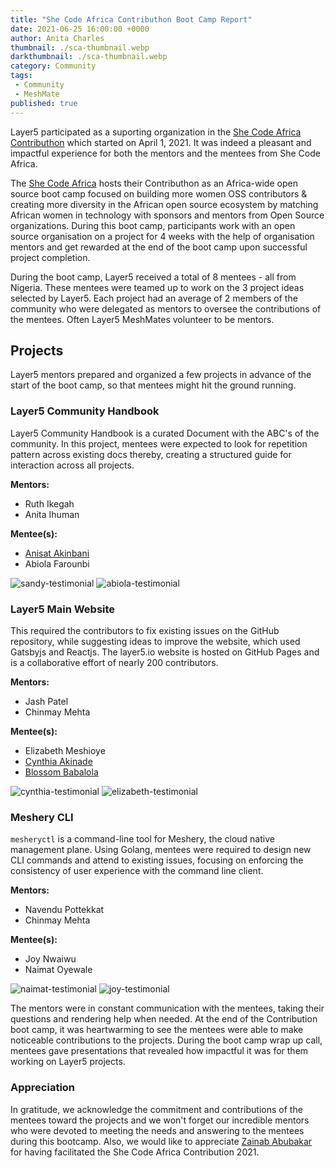 ---
title: "She Code Africa Contributhon Boot Camp Report"
date: 2021-06-25 16:00:00 +0000
author: Anita Charles
thumbnail: ./sca-thumbnail.webp
darkthumbnail: ./sca-thumbnail.webp
category: Community
tags:
 - Community
 - MeshMate
published: true
---






<BlogWrapper>
  <p>
  Layer5 participated as a suporting organization in the <a href="https://sites.google.com/shecodeafrica.org/contributhon" rel="nofollow">She Code Africa Contributhon</a> which started on April 1, 2021. It was indeed a pleasant and impactful experience for both the mentors and the mentees from She Code Africa.
  </p>
  <p>
  The <a href="https://www.shecodeafrica.org" rel="nofollow">She Code Africa</a> hosts their Contributhon as an Africa-wide open source boot camp focused on building more women OSS contributors & creating more diversity in the African open source ecosystem by matching African women in technology with sponsors and mentors from Open Source organizations. During this boot camp, participants work with an open source organisation on a project for 4 weeks with the help of organisation mentors and get rewarded at the end of the boot camp upon successful project completion.
  </p>

  During the boot camp, Layer5 received a total of 8 mentees - all from Nigeria. These mentees were teamed up to work on the 3 project ideas selected by Layer5. Each project had an average of 2 members of the community who were delegated as mentors to oversee the contributions of the mentees. Often <Link to="/community/meshmates">Layer5 MeshMates</Link> volunteer to be mentors.

  <h2>Projects</h2>
  <p>Layer5 mentors prepared and organized a few projects in advance of the start of the boot camp, so that mentees might hit the ground running.</p>

  <h3>Layer5 Community Handbook</h3>
  
  <p>
    Layer5 Community Handbook is a curated Document with the ABC's of the community. In this project, mentees were expected to look for repetition pattern across existing docs thereby, creating a structured guide for interaction across all projects.
  </p>
  <b>Mentors:</b>
  <ul>
    <li><Link to="/community/members/ruth-ikegah">Ruth Ikegah</Link></li>
    <li><Link  to="/community/members/anita-ihuman">Anita Ihuman</Link></li>
  </ul>
  <b>Mentee(s):</b>
  <ul>
    <li><a href="https://twitter.com/AnisatAkinbani">Anisat Akinbani</a></li>
    <li><Link to="/community/members/abiola-farounbi">Abiola Farounbi</Link></li>
  </ul>
  
  
<p style={{align: "center"}}>
  <img
    src={ Sandy }
    alt="sandy-testimonial"
  />
  <img
    src={ Abiola }
    alt="abiola-testimonial"
  />
  </p>
  
  <h3>Layer5 Main Website</h3>
  
  <p>
    This required the contributors to fix existing issues on the GitHub repository, while suggesting ideas to improve the website, which used Gatsbyjs and Reactjs. The layer5.io website is hosted on GitHub Pages and is a collaborative effort of nearly 200 contributors.
  </p>
  <b>Mentors:</b>
  <ul>
    <li><Link to="/community/members/jash-patel">Jash Patel</Link></li>
    <li><Link  to="/community/members/chinmay-mehta">Chinmay Mehta</Link></li>
  </ul>
  <b>Mentee(s):</b>
  <ul>
    <li><Link to="/community/members/elizabeth-lola">Elizabeth Meshioye</Link></li>
    <li><a href="https://twitter.com/adun__ni" rel="nofollow">Cynthia Akinade</a></li>
    <li><a href="https://twitter.com/blossom_babs" rel="nofollow">Blossom Babalola</a></li>
  </ul>

<p style={{align: "center"}}>
  <img
    src={ Cynthia }
    alt="cynthia-testimonial"
  />
  <img
    src={ Elizabeth }
    alt="elizabeth-testimonial"
  />
  </p>
  <h3>Meshery CLI</h3>
  <p>
    <code>mesheryctl</code> is a command-line tool for Meshery, the cloud native management plane. Using Golang, mentees were required to design new CLI commands and attend to existing issues, focusing on enforcing the consistency of user experience with the command line client.
  </p>
  
  <b>Mentors:</b>
  <ul>
    <li>Navendu Pottekkat</li>
    <li><Link to="/community/members/chinmay-mehta">Chinmay Mehta</Link></li>
  </ul>
  <b>Mentee(s):</b>
  <ul>
    <li><Link to="/community/members/joy-nwaiwu">Joy Nwaiwu</Link></li>
    <li><Link to="/community/members/naimat-oyewale">Naimat Oyewale</Link></li>
  </ul>
  
  <p style={{align: "center"}}>
  <img
    src={ Naimat }
    alt="naimat-testimonial"
  />
  <img
    src={ Joy }
    alt="joy-testimonial"
  />
  </p>
  
  <p>
  The mentors were in constant communication with the mentees, taking their questions and rendering help when needed. At the end of the Contribution boot camp, it was heartwarming to see the mentees were able to make noticeable contributions to the projects.  During the boot camp wrap up call, mentees gave presentations that revealed how impactful it was for them working on Layer5 projects.
  </p>
  
  <h3>Appreciation</h3>
  <p>
  In gratitude, we acknowledge the commitment and contributions of the mentees toward the projects and we won't forget our incredible mentors who were devoted to meeting the needs and answering to the mentees during this bootcamp. Also, we would like to appreciate <a href="https://twitter.com/zaycodes">Zainab Abubakar</a> for having facilitated the She Code Africa 
  Contribution 2021.
 </p>

</BlogWrapper>
